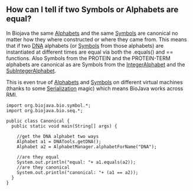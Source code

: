 == How can I tell if two Symbols or Alphabets are equal? ==

In Biojava the same [http://www.biojava.org/docs/api14/org/biojava/bio/symbol/Alphabet.html Alphabets] and the same [http://www.biojava.org/docs/api14/org/biojava/bio/symbol/Symbol.html Symbols] are canonical no matter how they where constructed or where they came from. This means that if two [[wp:DNA|DNA]] alphabets (or [http://www.biojava.org/docs/api14/org/biojava/bio/symbol/Symbol.html Symbols] from those alphabets) are instantiated at different times are equal via both the .equals() and == functions. Also Symbols from the PROTEIN and the PROTEIN-TERM alphabets are canonical as are Symbols from the [http://www.biojava.org/docs/api14/org/biojava/bio/symbol/IntegerAlphabet.html IntegerAlphabet] and the [http://www.biojava.org/docs/api14/org/biojava/bio/symbol/IntegerAlphabet.SubIntegerAlphabet.html SubIntegerAlphabet].

This is even true of [http://www.biojava.org/docs/api14/org/biojava/bio/symbol/Alphabet.html Alphabets] and [http://www.biojava.org/docs/api14/org/biojava/bio/symbol/Symbol.html Symbols] on different virtual machines (thanks to some [http://java.sun.com/j2se/1.4.2/docs/api/java/io/Serializable.html Serialization] magic) which means BioJava works across RMI.


<pre>
import org.biojava.bio.symbol.*;
import org.biojava.bio.seq.*;

public class Canonical {
  public static void main(String[] args) {

    //get the DNA alphabet two ways
    Alphabet a1 = DNATools.getDNA();
    Alphabet a2 = AlphabetManager.alphabetForName("DNA");

    //are they equal
    System.out.println("equal: "+ a1.equals(a2));
    //are they canonical
    System.out.println("canonical: "+ (a1 == a2));
  }
}
</pre>